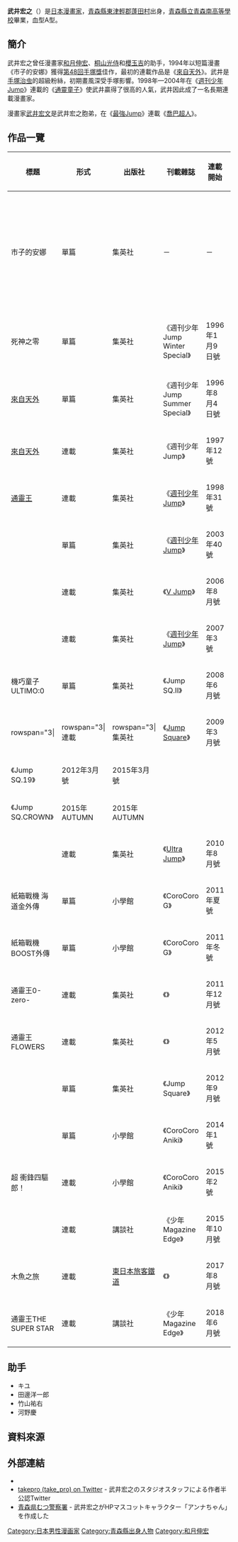 {{noteTA
|G1=OnePiece
|1=zh-cn:七龙珠; zh-tw:七龍珠; zh-hk:龍珠;
|2=zh-cn:金肉人; zh-tw:金肉人; zh-hk:筋肉人;
|3=zh-cn:通灵王;zh-hk:通靈王;zh-tw:通靈童子;
|4=zh-cn:来自天外;zh-hk:佛ZONE;zh-tw:來自天外;
}}
{{Infobox 漫畫家
|姓名 = 武井宏之
|畫像 = 
|畫像尺寸 = 
|附註 = 
|日語原文 = 武井 宏之 
|羅馬字 = 
|出生日期 = {{Birth date and age|year=1972|month=5|day=15}}
|出生地點 = {{JPN}}[[青森縣|青森縣]][[東津輕郡|東津輕郡]][[蓬田村|蓬田村]]
|逝世日期 = 
|逝世地點 = 
|國籍 = 日本
|職業 = [[漫画家|漫画家]]
|活躍時期 = 1997年 -
|類型 = [[少年漫画|少年漫画]]
|代表作品 = 《[[通靈童子|通靈童子]]》
|獎項 = [[手塚獎|第48回手塚獎]]佳作<br>{{Small|（《市子的安娜》）}} 
|簽名 = Takei Hiroyuki signature.png
|官方網站 = 
}}
{{Japanese|japanese=武井 宏之|kana=たけい ひろゆき|romaji=Takei Hiroyuki}}
'''武井宏之'''（{{bd|1972年|5月15日}}）是[[日本|日本]][[漫画家|漫畫家]]，[[青森縣|青森縣]][[東津輕郡|東津輕郡]][[蓬田村|蓬田村]]出身，[[青森縣立青森南高等學校|青森縣立青森南高等學校]]畢業，血型A型。

==簡介==
武井宏之曾任漫畫家[[和月伸宏|和月伸宏]]、[[桐山光侍|桐山光侍]]和[[櫻玉吉|櫻玉吉]]的助手，1994年以短篇漫畫《市子的安娜》獲得[[手塚獎|第48回手塚獎]]佳作，最初的連載作品是《[[來自天外|來自天外]]》。武井是[[手塚治虫|手塚治虫]]的超級粉絲，初期畫風深受手塚影響。1998年—2004年在《[[週刊少年Jump|週刊少年Jump]]》連載的《[[通靈童子|通靈童子]]》使武井贏得了很高的人氣，武井因此成了一名長期連載漫畫家。

漫畫家[[武井宏文|武井宏文]]是武井宏之胞弟，在《[[最強Jump|最強Jump]]》連載《[[喬巴超人|喬巴超人]]》。

==作品一覽==
{| class="wikitable sortable" style="font-size:small;"
|-
! 標題 !! 形式 !! 出版社 !!  刊載雜誌 !! 連載開始 !! 連載結束 !!備註 
|- 
| 市子的安娜 || 單篇 || 集英社 || － || － || － || [[手塚獎|第48回下期手塚獎佳作]]
|-
| 死神之零 || 單篇 || 集英社 || 《週刊少年Jump Winter Special》 || 1996年1月9日號 || 1996年1月9日號  || 
|-
| [[來自天外|來自天外]] || 單篇 || 集英社 || 《週刊少年Jump Summer Special》 || 1996年8月4日號 || 1996年8月4日號  || 
|-
| [[來自天外|來自天外]] || 連載 || 集英社 || 《週刊少年Jump》 || 1997年12號 || 1997年30號 || 
|-
| [[通靈王|通靈王]] || 連載 || 集英社 || 《[[週刊少年Jump|週刊少年Jump]]》|| 1998年31號 || 2004年40號 || 
|-
| {{tsl|ja|エキゾチカ}} || 單篇 || 集英社 || 《[[週刊少年Jump|週刊少年Jump]]》|| 2003年40號 || 2003年40號 || 
|-
| {{tsl|ja|スマッシュボマー}}  || 連載 || 集英社 || 《[[V_Jump|V Jump]]》|| 2006年8月號 || 2006年10月號 || 監修
|-
| {{tsl|ja|重機人間ユンボル|重機人間JUMBOR}} || 連載 || 集英社 || 《[[週刊少年Jump|週刊少年Jump]]》|| 2007年3號 || 2007年14號 || 作畫
|-
| 機巧童子ULTIMO:0 || 單篇 || 集英社 || 《Jump SQ.II》 || 2008年6月號 || 2008年6月號  || 
|-
| rowspan="3|{{tsl|ja|機巧童子ULTIMO}} ||  rowspan="3|連載 || rowspan="3|集英社 || 《[[Jump_Square|Jump Square]]》 || 2009年3月號 || 2012年2月號 ||
|-
| 《Jump SQ.19》 || 2012年3月號 || 2015年3月號 ||
|-
| 《Jump SQ.CROWN》 || 2015年AUTUMN || 2015年AUTUMN ||
|-
| {{tsl|ja|重機人間ユンボル|新重機人間JUMBOR}} || 連載 || 集英社 || 《[[Ultra_Jump|Ultra Jump]]》|| 2010年8月號 || 連載中 || 
|-
| 紙箱戰機 海道金外傳 || 單篇 || 小學館 || 《CoroCoro G》|| 2011年夏號 || 2011年夏號 || 
|-
| 紙箱戰機 BOOST外傳 || 單篇 || 小學館 || 《CoroCoro G》|| 2011年冬號 || 2011年冬號 || 
|-
| 通靈王0-zero- || 連載 || 集英社 || 《{{tsl|ja|ジャンプ改|Jump改}}》|| 2011年12月號 || 2014年11月號 ||
|-
| 通靈王FLOWERS || 連載 || 集英社 || 《{{tsl|ja|ジャンプ改|Jump改}}》|| 2012年5月號 || 2014年11月號 || 
|-
| {{tsl|ja|ヤハべえ}} || 單篇 || 集英社 || 《Jump Square》|| 2012年9月號 || 2012年9月號 ||
|-
| {{tsl|ja|拝啓 徳田ザウルス先生}} || 單篇 || 小學館 || 《CoroCoro Aniki》|| 2014年1號|| 2014年1號 || 
|-
| 超 衝鋒四驅郎！ || 連載 || 小學館 || 《CoroCoro Aniki》|| 2015年2號|| 連載中 || 作畫
|-
| {{tsl|ja|猫ヶ原|猫原}} || 連載 || 講談社 || 《少年Magazine Edge》|| 2015年10月號 || 2018年5月號 || 
|-
| 木魚之旅 || 連載 || [[東日本旅客鐵道|東日本旅客鐵道]] || 《{{tsl|ja|車内誌|綠之列車}}》|| 2017年8月號 || 2017年8月號 || 
|-
| 通靈王THE SUPER STAR || 連載 || 講談社 || 《少年Magazine Edge》|| 2018年6月號 || 連載中 || 
|}

==助手==
*キユ
*田邊洋一郎
*竹山祐右
*河野慶

== 資料來源 ==
{{Reflist}}

==外部連結==
*{{PreViewBook|集英社-作者|武井宏之}}
* [http://twitter.com/take_pro takepro (take_pro) on Twitter] {{Wayback|url=http://twitter.com/take_pro |date=20200524004412 }} - 武井宏之のスタジオスタッフによる作者半公認Twitter
* [http://www.police.pref.aomori.jp/syo/mutu/ 青森県むつ警察署] {{Wayback|url=http://www.police.pref.aomori.jp/syo/mutu/ |date=20130529020129 }} - 武井宏之がHPマスコットキャラクター「アンナちゃん」を作成した

{{Normdaten}}
{{DEFAULTSORT:Takei Hiroyuki}}
[[Category:日本男性漫画家|Category:日本男性漫画家]]
[[Category:青森縣出身人物|Category:青森縣出身人物]]
[[Category:和月伸宏|Category:和月伸宏]]